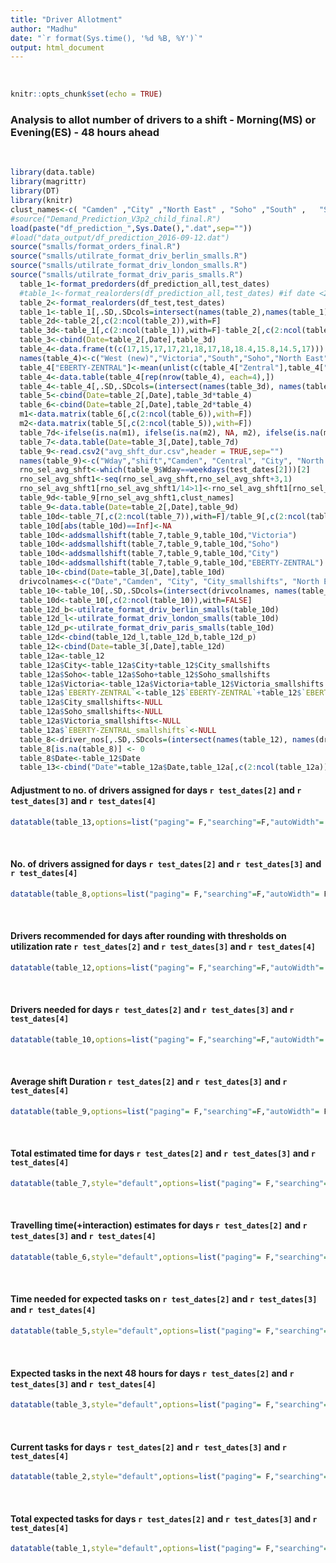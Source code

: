 ```yaml
---
title: "Driver Allotment"
author: "Madhu"
date: "`r format(Sys.time(), '%d %B, %Y')`"
output: html_document
---  
```

<br>

```r
knitr::opts_chunk$set(echo = TRUE)
```

### Analysis to allot number of drivers to a shift - Morning(MS) or Evening(ES) - 48 hours ahead  
<br>




```r

library(data.table)
library(magrittr)
library(DT)
library(knitr)
clust_names<-c( "Camden" ,"City" ,"North East" , "Soho" ,"South" ,   "Southeast" ,"Victoria" , "West (new)", "West", "EBERTY-ZENTRAL","Central" )
#source("Demand_Prediction_V3p2_child_final.R")
load(paste("df_prediction_",Sys.Date(),".dat",sep="")) 
#load("data_output/df_prediction_2016-09-12.dat")
source("smalls/format_orders_final.R")
source("smalls/utilrate_format_driv_berlin_smalls.R")
source("smalls/utilrate_format_driv_london_smalls.R")
source("smalls/utilrate_format_driv_paris_smalls.R")
  table_1<-format_predorders(df_prediction_all,test_dates)
  #table_1<-format_realorders(df_prediction_all,test_dates) #if date <2016-09-13
  table_2<-format_realorders(df_test,test_dates)
  table_1<-table_1[,.SD,.SDcols=intersect(names(table_2),names(table_1))]
  table_2d<-table_2[,c(2:ncol(table_2)),with=F]
  table_3d<-table_1[,c(2:ncol(table_1)),with=F]-table_2[,c(2:ncol(table_1)),with=F]
  table_3<-cbind(Date=table_2[,Date],table_3d)
  table_4<-data.frame(t(c(17,15,17,17,21,18,17,18,18.4,15.8,14.5,17)))
  names(table_4)<-c("West (new)","Victoria","South","Soho","North East","Camden","City","Southeast","West","Zentral","Nord Westen","Central")
  table_4["EBERTY-ZENTRAL"]<-mean(unlist(c(table_4["Zentral"],table_4["Nord Westen"])))
  table_4<-data.table(table_4[rep(nrow(table_4), each=4),])
  table_4<-table_4[,.SD,.SDcols=(intersect(names(table_3d), names(table_4)))]
  table_5<-cbind(Date=table_2[,Date],table_3d*table_4)
  table_6<-cbind(Date=table_2[,Date],table_2d*table_4)
  m1<-data.matrix(table_6[,c(2:ncol(table_6)),with=F])
  m2<-data.matrix(table_5[,c(2:ncol(table_5)),with=F])
  table_7d<-ifelse(is.na(m1), ifelse(is.na(m2), NA, m2), ifelse(is.na(m2), m1, m1 + m2))
  table_7<-data.table(Date=table_3[,Date],table_7d)
  table_9<-read.csv2("avg_shft_dur.csv",header = TRUE,sep="")
  names(table_9)<-c("Wday","shift","Camden", "Central", "City", "North East", "Soho", "South", "Southeast", "Victoria", "West (new)", "West", "EBERTY-ZENTRAL" )
  rno_sel_avg_shft<-which(table_9$Wday==weekdays(test_dates[2]))[2]
  rno_sel_avg_shft1<-seq(rno_sel_avg_shft,rno_sel_avg_shft+3,1)
  rno_sel_avg_shft1[rno_sel_avg_shft1/14>1]<-rno_sel_avg_shft1[rno_sel_avg_shft1/14>1]%%14
  table_9d<-table_9[rno_sel_avg_shft1,clust_names]
  table_9<-data.table(Date=table_2[,Date],table_9d)
  table_10d<-table_7[,c(2:ncol(table_7)),with=F]/table_9[,c(2:ncol(table_9)),with=F]
  table_10d[abs(table_10d)==Inf]<-NA
  table_10d<-addsmallshift(table_7,table_9,table_10d,"Victoria")
  table_10d<-addsmallshift(table_7,table_9,table_10d,"Soho")
  table_10d<-addsmallshift(table_7,table_9,table_10d,"City")
  table_10d<-addsmallshift(table_7,table_9,table_10d,"EBERTY-ZENTRAL")
  table_10<-cbind(Date=table_3[,Date],table_10d)
  drivcolnames<-c("Date","Camden", "City", "City_smallshifts", "North East", "Soho", "Soho_smallshifts", "South", "Southeast", "Victoria", "Victoria_smallshifts", "West (new)", "West", "EBERTY-ZENTRAL","EBERTY-ZENTRAL_smallshifts","Central")
  table_10<-table_10[,.SD,.SDcols=(intersect(drivcolnames, names(table_10)))]
  table_10d<-table_10[,c(2:ncol(table_10)),with=FALSE]
  table_12d_b<-utilrate_format_driv_berlin_smalls(table_10d)
  table_12d_l<-utilrate_format_driv_london_smalls(table_10d)
  table_12d_p<-utilrate_format_driv_paris_smalls(table_10d)
  table_12d<-cbind(table_12d_l,table_12d_b,table_12d_p)
  table_12<-cbind(Date=table_3[,Date],table_12d)        
  table_12a<-table_12
  table_12a$City<-table_12a$City+table_12$City_smallshifts
  table_12a$Soho<-table_12a$Soho+table_12$Soho_smallshifts
  table_12a$Victoria<-table_12a$Victoria+table_12$Victoria_smallshifts
  table_12a$`EBERTY-ZENTRAL`<-table_12$`EBERTY-ZENTRAL`+table_12$`EBERTY-ZENTRAL_smallshifts`
  table_12a$City_smallshifts<-NULL
  table_12a$Soho_smallshifts<-NULL
  table_12a$Victoria_smallshifts<-NULL
  table_12a$`EBERTY-ZENTRAL_smallshifts`<-NULL
  table_8<-driver_nos[,.SD,.SDcols=(intersect(names(table_12), names(driver_nos)))]
  table_8[is.na(table_8)] <- 0
  table_8$Date<-table_12$Date
  table_13<-cbind("Date"=table_12a$Date,table_12a[,c(2:ncol(table_12a)),with=FALSE]-table_8[,c(2:ncol(table_8)),with=FALSE])

```



#### Adjustment to no. of drivers assigned for days `r test_dates[2]` and `r test_dates[3]` and `r test_dates[4]`

```r


datatable(table_13,options=list("paging"= F,"searching"=F,"autoWidth"= F))

```
<br>

#### No. of drivers assigned for days `r test_dates[2]` and `r test_dates[3]` and `r test_dates[4]`

```r


datatable(table_8,options=list("paging"= F,"searching"=F,"autoWidth"= F))

```
<br>

#### Drivers recommended for days after rounding with thresholds on utilization rate `r test_dates[2]` and `r test_dates[3]` and `r test_dates[4]`
```r


datatable(table_12,options=list("paging"= F,"searching"=F,"autoWidth"= F))

```
<br>



#### Drivers needed  for days `r test_dates[2]` and `r test_dates[3]` and `r test_dates[4]`
```r


datatable(table_10,options=list("paging"= F,"searching"=F,"autoWidth"= F))%>%formatRound(drivcolnames, 2)

```
<br>


#### Average shift Duration `r test_dates[2]` and `r test_dates[3]` and `r test_dates[4]`

```r


datatable(table_9,options=list("paging"= F,"searching"=F,"autoWidth"= F))

```
<br>


#### Total estimated time for days `r test_dates[2]` and `r test_dates[3]` and `r test_dates[4]`

```r
datatable(table_7,style="default",options=list("paging"= F,"searching"=F))%>%formatRound(clust_names, 2)

```
<br>


#### Travelling time(+interaction) estimates for days `r test_dates[2]` and `r test_dates[3]` and `r test_dates[4]`

```r


datatable(table_6,style="default",options=list("paging"= F,"searching"=F))%>%formatRound(clust_names, 2)

```
<br>


#### Time needed for expected tasks on `r test_dates[2]` and `r test_dates[3]` and `r test_dates[4]`

```r
datatable(table_5,style="default",options=list("paging"= F,"searching"=F))%>%formatRound(clust_names, 2)

```
<br>


#### Expected tasks in the next 48 hours for days `r test_dates[2]` and `r test_dates[3]` and `r test_dates[4]`

```r
datatable(table_3,style="default",options=list("paging"= F,"searching"=F))%>%formatRound(clust_names, 2)

```
<br>


#### Current tasks for days `r test_dates[2]` and `r test_dates[3]` and `r test_dates[4]`

```r
datatable(table_2,style="default",options=list("paging"= F,"searching"=F))%>%formatRound(clust_names, 2)

```
<br>


#### Total expected tasks for days `r test_dates[2]` and `r test_dates[3]` and `r test_dates[4]`

```r
datatable(table_1,style="default",options=list("paging"= F,"searching"=F))%>%formatRound(clust_names, 2)

```

